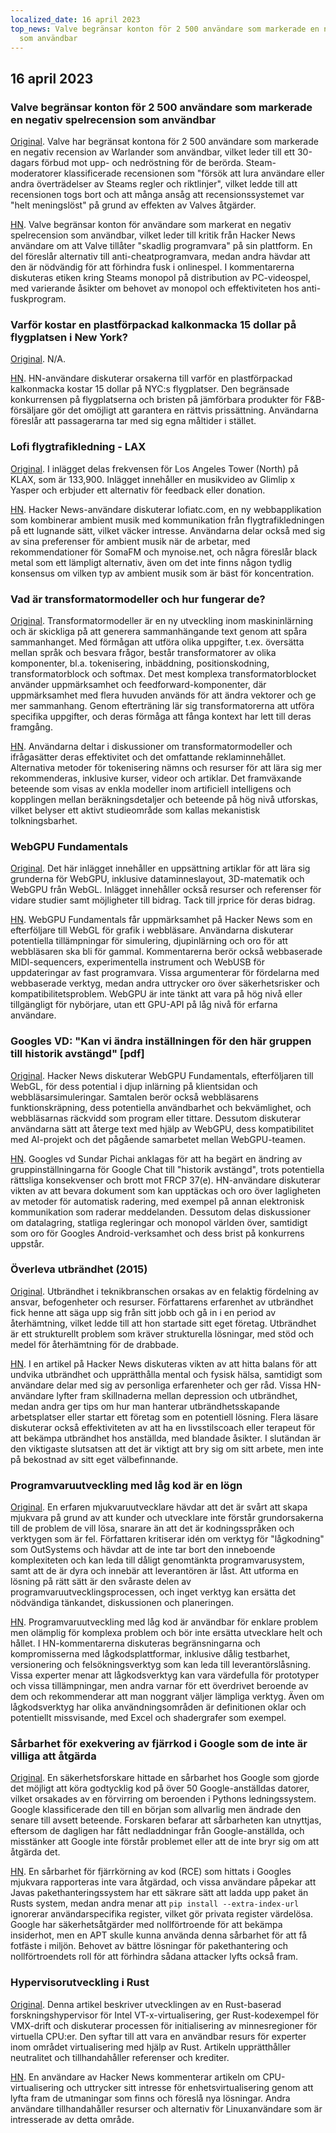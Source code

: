 ```yaml
---
localized_date: 16 april 2023
top_news: Valve begränsar konton för 2 500 användare som markerade en negativ spelrecension
  som användbar
---
```




<CallToAction />

<Steps>

## 16 april 2023

### Valve begränsar konton för 2 500 användare som markerade en negativ spelrecension som användbar

[Original](https://tech.slashdot.org/story/23/04/14/175246/valve-restricts-accounts-of-2500-users-who-marked-a-negative-game-review-useful).
Valve har begränsat kontona för 2 500 användare som markerade en negativ recension av Warlander som användbar, vilket leder till ett 30-dagars förbud mot upp- och nedröstning för de berörda. Steam-moderatorer klassificerade recensionen som "försök att lura användare eller andra överträdelser av Steams regler och riktlinjer", vilket ledde till att recensionen togs bort och att många ansåg att recensionssystemet var "helt meningslöst" på grund av effekten av Valves åtgärder.

[HN](http://news.ycombinator.com/item?id=35577895).
Valve begränsar konton för användare som markerat en negativ spelrecension som användbar, vilket leder till kritik från Hacker News användare om att Valve tillåter "skadlig programvara" på sin plattform. En del föreslår alternativ till anti-cheatprogramvara, medan andra hävdar att den är nödvändig för att förhindra fusk i onlinespel. I kommentarerna diskuteras etiken kring Steams monopol på distribution av PC-videospel, med varierande åsikter om behovet av monopol och effektiviteten hos anti-fuskprogram.

### Varför kostar en plastförpackad kalkonmacka 15 dollar på flygplatsen i New York?

[Original](https://hellgatenyc.com/why-is-airport-turkey-sandwich-expensive).
N/A.

[HN](http://news.ycombinator.com/item?id=35580847).
HN-användare diskuterar orsakerna till varför en plastförpackad kalkonmacka kostar 15 dollar på NYC:s flygplatser. Den begränsade konkurrensen på flygplatserna och bristen på jämförbara produkter för F&B-försäljare gör det omöjligt att garantera en rättvis prissättning. Användarna föreslår att passagerarna tar med sig egna måltider i stället.

### Lofi flygtrafikledning - LAX

[Original](https://www.lofiatc.com/?icao=KLAX).
I inlägget delas frekvensen för Los Angeles Tower (North) på KLAX, som är 133,900. Inlägget innehåller en musikvideo av Glimlip x Yasper och erbjuder ett alternativ för feedback eller donation.

[HN](http://news.ycombinator.com/item?id=35583228).
Hacker News-användare diskuterar lofiatc.com, en ny webbapplikation som kombinerar ambient musik med kommunikation från flygtrafikledningen på ett lugnande sätt, vilket väcker intresse. Användarna delar också med sig av sina preferenser för ambient musik när de arbetar, med rekommendationer för SomaFM och mynoise.net, och några föreslår black metal som ett lämpligt alternativ, även om det inte finns någon tydlig konsensus om vilken typ av ambient musik som är bäst för koncentration.

### Vad är transformatormodeller och hur fungerar de?

[Original](https://txt.cohere.ai/what-are-transformer-models/).
Transformatormodeller är en ny utveckling inom maskininlärning och är skickliga på att generera sammanhängande text genom att spåra sammanhanget. Med förmågan att utföra olika uppgifter, t.ex. översätta mellan språk och besvara frågor, består transformatorer av olika komponenter, bl.a. tokenisering, inbäddning, positionskodning, transformatorblock och softmax. Det mest komplexa transformatorblocket använder uppmärksamhet och feedforward-komponenter, där uppmärksamhet med flera huvuden används för att ändra vektorer och ge mer sammanhang. Genom efterträning lär sig transformatorerna att utföra specifika uppgifter, och deras förmåga att fånga kontext har lett till deras framgång.

[HN](http://news.ycombinator.com/item?id=35576918).
Användarna deltar i diskussioner om transformatormodeller och ifrågasätter deras effektivitet och det omfattande reklaminnehållet. Alternativa metoder för tokenisering nämns och resurser för att lära sig mer rekommenderas, inklusive kurser, videor och artiklar. Det framväxande beteende som visas av enkla modeller inom artificiell intelligens och kopplingen mellan beräkningsdetaljer och beteende på hög nivå utforskas, vilket belyser ett aktivt studieområde som kallas mekanistisk tolkningsbarhet.

### WebGPU Fundamentals

[Original](https://webgpufundamentals.org/).
Det här inlägget innehåller en uppsättning artiklar för att lära sig grunderna för WebGPU, inklusive dataminneslayout, 3D-matematik och WebGPU från WebGL. Inlägget innehåller också resurser och referenser för vidare studier samt möjligheter till bidrag. Tack till jrprice för deras bidrag.

[HN](http://news.ycombinator.com/item?id=35579334).
WebGPU Fundamentals får uppmärksamhet på Hacker News som en efterföljare till WebGL för grafik i webbläsare. Användarna diskuterar potentiella tillämpningar för simulering, djupinlärning och oro för att webbläsaren ska bli för gammal. Kommentarerna berör också webbaserade MIDI-sequencers, experimentella instrument och WebUSB för uppdateringar av fast programvara. Vissa argumenterar för fördelarna med webbaserade verktyg, medan andra uttrycker oro över säkerhetsrisker och kompatibilitetsproblem. WebGPU är inte tänkt att vara på hög nivå eller tillgängligt för nybörjare, utan ett GPU-API på låg nivå för erfarna användare.

### Googles VD: "Kan vi ändra inställningen för den här gruppen till historik avstängd" [pdf]

[Original](https://ia601707.us.archive.org/28/items/gov.uscourts.cand.364454/gov.uscourts.cand.364454.385.0.pdf).
Hacker News diskuterar WebGPU Fundamentals, efterföljaren till WebGL, för dess potential i djup inlärning på klientsidan och webbläsarsimuleringar. Samtalen berör också webbläsarens funktionskräpning, dess potentiella användbarhet och bekvämlighet, och webbläsarnas räckvidd som program eller tittare. Dessutom diskuterar användarna sätt att återge text med hjälp av WebGPU, dess kompatibilitet med AI-projekt och det pågående samarbetet mellan WebGPU-teamen.

[HN](http://news.ycombinator.com/item?id=35585174).
Googles vd Sundar Pichai anklagas för att ha begärt en ändring av gruppinställningarna för Google Chat till "historik avstängd", trots potentiella rättsliga konsekvenser och brott mot FRCP 37(e). HN-användare diskuterar vikten av att bevara dokument som kan upptäckas och oro över lagligheten av metoder för automatisk radering, med exempel på annan elektronisk kommunikation som raderar meddelanden. Dessutom delas diskussioner om datalagring, statliga regleringar och monopol världen över, samtidigt som oro för Googles Android-verksamhet och dess brist på konkurrens uppstår.

### Överleva utbrändhet (2015)

[Original](https://lifeofaudrey.com/essays/surviving_burnout.html).
Utbrändhet i teknikbranschen orsakas av en felaktig fördelning av ansvar, befogenheter och resurser. Författarens erfarenhet av utbrändhet fick henne att säga upp sig från sitt jobb och gå in i en period av återhämtning, vilket ledde till att hon startade sitt eget företag. Utbrändhet är ett strukturellt problem som kräver strukturella lösningar, med stöd och medel för återhämtning för de drabbade.

[HN](http://news.ycombinator.com/item?id=35577285).
I en artikel på Hacker News diskuteras vikten av att hitta balans för att undvika utbrändhet och upprätthålla mental och fysisk hälsa, samtidigt som användare delar med sig av personliga erfarenheter och ger råd. Vissa HN-användare lyfter fram skillnaderna mellan depression och utbrändhet, medan andra ger tips om hur man hanterar utbrändhetsskapande arbetsplatser eller startar ett företag som en potentiell lösning. Flera läsare diskuterar också effektiviteten av att ha en livsstilscoach eller terapeut för att bekämpa utbrändhet hos anställda, med blandade åsikter. I slutändan är den viktigaste slutsatsen att det är viktigt att bry sig om sitt arbete, men inte på bekostnad av sitt eget välbefinnande.

### Programvaruutveckling med låg kod är en lögn

[Original](https://jaylittle.com/post/view/2023/4/low-code-software-development-is-a-lie).
En erfaren mjukvaruutvecklare hävdar att det är svårt att skapa mjukvara på grund av att kunder och utvecklare inte förstår grundorsakerna till de problem de vill lösa, snarare än att det är kodningsspråken och verktygen som är fel. Författaren kritiserar idén om verktyg för "lågkodning" som OutSystems och hävdar att de inte tar bort den inneboende komplexiteten och kan leda till dåligt genomtänkta programvarusystem, samt att de är dyra och innebär att leverantören är låst. Att utforma en lösning på rätt sätt är den svåraste delen av programvaruutvecklingsprocessen, och inget verktyg kan ersätta det nödvändiga tänkandet, diskussionen och planeringen.

[HN](http://news.ycombinator.com/item?id=35578240).
Programvaruutveckling med låg kod är användbar för enklare problem men olämplig för komplexa problem och bör inte ersätta utvecklare helt och hållet. I HN-kommentarerna diskuteras begränsningarna och kompromisserna med lågkodsplattformar, inklusive dålig testbarhet, versionering och felsökningsverktyg som kan leda till leverantörslåsning. Vissa experter menar att lågkodsverktyg kan vara värdefulla för prototyper och vissa tillämpningar, men andra varnar för ett överdrivet beroende av dem och rekommenderar att man noggrant väljer lämpliga verktyg. Även om lågkodsverktyg har olika användningsområden är definitionen oklar och potentiellt missvisande, med Excel och shadergrafer som exempel.

### Sårbarhet för exekvering av fjärrkod i Google som de inte är villiga att åtgärda

[Original](https://giraffesecurity.dev/posts/google-remote-code-execution/).
En säkerhetsforskare hittade en sårbarhet hos Google som gjorde det möjligt att köra godtycklig kod på över 50 Google-anställdas datorer, vilket orsakades av en förvirring om beroenden i Pythons ledningssystem. Google klassificerade den till en början som allvarlig men ändrade den senare till avsett beteende. Forskaren befarar att sårbarheten kan utnyttjas, eftersom de dagligen har fått nedladdningar från Google-anställda, och misstänker att Google inte förstår problemet eller att de inte bryr sig om att åtgärda det.

[HN](http://news.ycombinator.com/item?id=35581532).
En sårbarhet för fjärrkörning av kod (RCE) som hittats i Googles mjukvara rapporteras inte vara åtgärdad, och vissa användare påpekar att Javas pakethanteringssystem har ett säkrare sätt att ladda upp paket än Rusts system, medan andra menar att `pip install --extra-index-url` ignorerar användarspecifika register, vilket gör privata register värdelösa. Google har säkerhetsåtgärder med nollförtroende för att bekämpa insiderhot, men en APT skulle kunna använda denna sårbarhet för att få fotfäste i miljön. Behovet av bättre lösningar för pakethantering och nollförtroendets roll för att förhindra sådana attacker lyfts också fram.

### Hypervisorutveckling i Rust

[Original](https://memn0ps.github.io/hypervisor-development-in-rust-part-1/).
Denna artikel beskriver utvecklingen av en Rust-baserad forskningshypervisor för Intel VT-x-virtualisering, ger Rust-kodexempel för VMX-drift och diskuterar processen för initialisering av minnesregioner för virtuella CPU:er. Den syftar till att vara en användbar resurs för experter inom området virtualisering med hjälp av Rust. Artikeln upprätthåller neutralitet och tillhandahåller referenser och krediter.

[HN](http://news.ycombinator.com/item?id=35579876).
En användare av Hacker News kommenterar artikeln om CPU-virtualisering och uttrycker sitt intresse för enhetsvirtualisering genom att lyfta fram de utmaningar som finns och föreslå nya lösningar. Andra användare tillhandahåller resurser och alternativ för Linuxanvändare som är intresserade av detta område.

</Steps>
